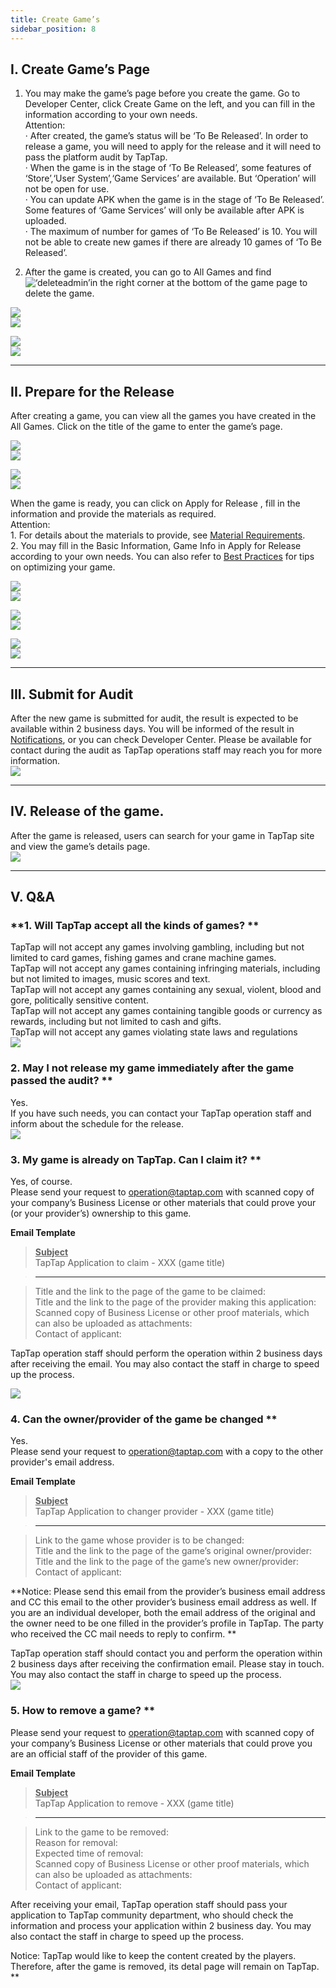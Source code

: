 ```yaml
---
title: Create Game’s
sidebar_position: 8
---
```



## I. Create Game’s Page  

1. You may make the game’s page before you create the game. Go to <Blue>Developer Center</Blue>, click <Blue>Create Game</Blue> on the left, and you can fill in the information according to your own needs.  
Attention:  
· After created, the game’s status will be ‘To Be Released’. In order to release a game, you will need to apply for the release and it will need to pass the platform audit by TapTap.  
· When the game is in the stage of ‘To Be Released’, some features of ‘Store’,‘User System’,‘Game Services’ are available. But ‘Operation’ will not be open for use.  
· You can update APK when the game is in the stage of ‘To Be Released’. Some features of ‘Game Services’ will only be available after APK is uploaded.  
· The maximum of number for games of ‘To Be Released’ is 10\. You will not be able to create new games if there are already 10 games of ‘To Be Released’.      

2. After the game is created, you can go to <Blue>All Games</Blue> and find ![‘deleteadmin’](https://img.tapimg.com/market/images/2e5c836549d866d6d44036d158095cbb.png)in the right corner at the bottom of the game page to delete the game.

![](https://img.tapimg.com/market/images/e1912a75619426a42f163ad1fd9e9ce2.png)  
![](https://img.tapimg.com/market/images/c53d78b9b120276b53f82aebb0d01537.png)   

![](https://img.tapimg.com/market/images/85dad93863fc7ea7d012d35b1d6ef255.png)  
![](https://img.tapimg.com/market/images/c53d78b9b120276b53f82aebb0d01537.png)   

---

## II. Prepare for the Release  
After creating a game, you can view all the games you have created in the <Blue>All Games</Blue>. Click on the title of the game to enter the game’s page.  

![](https://img.tapimg.com/market/images/1a17cee5fb13dafe4c20c9edbe5dbfb2.png)  
![](https://img.tapimg.com/market/images/c53d78b9b120276b53f82aebb0d01537.png)   

![](https://img.tapimg.com/market/images/3b23b5716bed5d7ec06162d94dc20221.png)  
![](https://img.tapimg.com/market/images/c53d78b9b120276b53f82aebb0d01537.png)   

When the game is ready, you can click on <Blue>Apply for Release</Blue> , fill in the information and provide the materials as required.  
Attention:  
1\. For details about the materials to provide, see [Material Requirements](http://www.taptap.com/developer/help_docs/7?id=42).    
2\. You may fill in the <Blue>Basic Information</Blue>, <Blue>Game Info</Blue> in <Blue>Apply for Release</Blue> according to your own needs. You can also refer to  [Best Practices](https://www.taptap.com/developer-center/doc/7?id=89) for tips on optimizing your game.

![](https://img.tapimg.com/market/images/1a17cee5fb13dafe4c20c9edbe5dbfb2.png)  
![](https://img.tapimg.com/market/images/c53d78b9b120276b53f82aebb0d01537.png)   

![](https://img.tapimg.com/market/images/533dd0715be87f6f8ccce7709fbacfc5.png)  
![](https://img.tapimg.com/market/images/c53d78b9b120276b53f82aebb0d01537.png)   


![](https://img.tapimg.com/market/images/c667452e32aaa60cc2168e2fa9453e33.png)  
![](https://img.tapimg.com/market/images/c53d78b9b120276b53f82aebb0d01537.png)   

---

## III. Submit for Audit  
After the new game is submitted for audit, the result is expected to be available within 2 business days. You will be informed of the result in [Notifications](https://www.taptap.com/notifications?type=4&show_type=inbox), or you can check Developer Center. Please be available for contact during the audit as TapTap operations staff may reach you for more information.  
![](https://img.tapimg.com/market/images/c53d78b9b120276b53f82aebb0d01537.png)   

---

## IV. Release of the game.  
After the game is released, users can search for your game in TapTap site and view the game’s details page.  
![](https://img.tapimg.com/market/images/c53d78b9b120276b53f82aebb0d01537.png)  

---

## V. Q&A
### **1\. Will TapTap accept all the kinds of games? **
TapTap will not accept any games involving gambling, including but not limited to card games, fishing games and crane machine games.  
TapTap will not accept any games containing infringing materials, including but not limited to images, music scores and text.  
TapTap will not accept any games containing any sexual, violent, blood and gore, politically sensitive content.   
TapTap will not accept any games containing tangible goods or currency as rewards, including but not limited to cash and gifts.  
TapTap will not accept any games violating state laws and regulations  
![](https://img.tapimg.com/market/images/c53d78b9b120276b53f82aebb0d01537.png)   

### 2\. May I not release my game immediately after the game passed the audit? **
Yes.  
If you have such needs, you can contact your TapTap operation staff and inform about the schedule for the release.  
![](https://img.tapimg.com/market/images/c53d78b9b120276b53f82aebb0d01537.png)   

### 3\. My game is already on TapTap. Can I claim it? **
Yes, of course.  
Please send your request to [operation@taptap.com](mailto:operation@taptap.com) with scanned copy of your company’s Business License or other materials that could prove your (or your provider’s) ownership to this game.  

**Email Template**  
> **<u>Subject</u>**  
> TapTap Application to claim - XXX (game title)  

> ---  

> Title and the link to the page of the game to be claimed:  
> Title and the link to the page of the provider making this application:    
> Scanned copy of Business License or other proof materials, which can also be uploaded as attachments:  
> Contact of applicant:  

TapTap operation staff should perform the operation within 2 business days after receiving the email. You may also contact the staff in charge to speed up the process.  

![](https://img.tapimg.com/market/images/c53d78b9b120276b53f82aebb0d01537.png)   

### 4\. Can the owner/provider of the game be changed **  
Yes.  
Please send your request to [operation@taptap.com](mailto:operation@taptap.com) with a copy to the other provider's email address.  

**Email Template**  
> **<u>Subject</u>**    
> TapTap Application to changer provider - XXX (game title)

> ---

> Link to the game whose provider is to be changed:  
> Title and the link to the page of the game’s original owner/provider:  
> Title and the link to the page of the game’s new owner/provider:  
> Contact of applicant:   

**Notice: Please send this email from the provider’s business email address and CC this email to the other provider’s business email address as well. If you are an individual developer, both the email address of the original and the owner need to be one filled in the provider’s profile in TapTap.  The party who received the CC mail needs to reply to confirm. **  

TapTap operation staff should contact you and perform the operation within 2 business days after receiving the confirmation email. Please stay in touch. You may also contact the staff in charge to speed up the process.  
![](https://img.tapimg.com/market/images/c53d78b9b120276b53f82aebb0d01537.png)   

### 5\. How to remove a game? **  
Please send your request to [operation@taptap.com](mailto:operation@taptap.com) with scanned copy of your company’s Business License or other materials that could prove you are an official staff of the provider of this game.  

**Email Template**  
> **<u>Subject</u>**  
> TapTap Application to remove - XXX (game title)

> ---

> Link to the game to be removed:  
> Reason for removal:  
> Expected time of removal:  
> Scanned copy of Business License or other proof materials, which can also be uploaded as attachments:  
> Contact of applicant:  

After receiving your email, TapTap operation staff should pass your application to TapTap community department, who should check the information and process your application within 2 business day. You may also contact the staff in charge to speed up the process.  

Notice: TapTap would like to keep the content created by the players. Therefore, after the game is removed, its detal page will remain on TapTap. **
